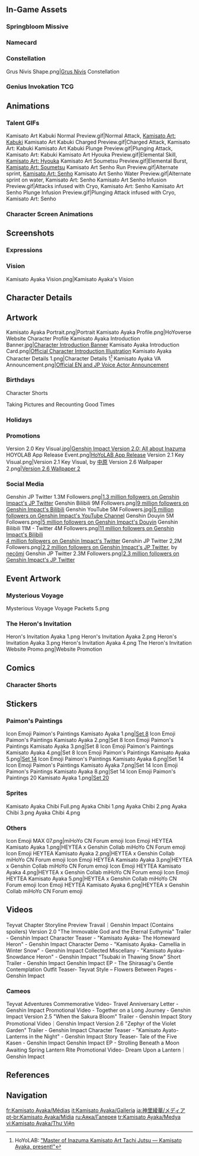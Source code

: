 {{CharacterTabs}}
{{TOC limit}}
==In-Game Assets==
{{Assets}}

===Springbloom Missive===
{{Assets/Outfit|Springbloom Missive}}

===Namecard===
{{Assets/Namecard|Folding Fan|Kamisato Ayaka}}

===Constellation===
<gallery>Grus Nivis Shape.png|[[Grus Nivis]] Constellation</gallery>

===Genius Invokation TCG===
{{Main|Genius Invokation TCG}}
{{Genius Invokation TCG Cards by Featured Gallery}}

==Animations==
===Talent GIFs===
<gallery>
Kamisato Art Kabuki Normal Preview.gif|Normal Attack, [[Kamisato Art: Kabuki]]
Kamisato Art Kabuki Charged Preview.gif|Charged Attack, Kamisato Art: Kabuki
Kamisato Art Kabuki Plunge Preview.gif|Plunging Attack, Kamisato Art: Kabuki
Kamisato Art Hyouka Preview.gif|Elemental Skill, [[Kamisato Art: Hyouka]]
Kamisato Art Soumetsu Preview.gif|Elemental Burst, [[Kamisato Art: Soumetsu]]
Kamisato Art Senho Run Preview.gif|Alternate sprint, [[Kamisato Art: Senho]]
Kamisato Art Senho Water Preview.gif|Alternate sprint on water, Kamisato Art: Senho
Kamisato Art Senho Infusion Preview.gif|Attacks infused with Cryo, Kamisato Art: Senho
Kamisato Art Senho Plunge Infusion Preview.gif|Plunging Attack infused with Cryo, Kamisato Art: Senho
</gallery>

===Character Screen Animations===
{{Preview/CharacterAnimations}}

==Screenshots==
===Expressions===
{{Character Expression|Kamisato Ayaka|Default|Smiley|Happy}}

===Vision===
<gallery>Kamisato Ayaka Vision.png|Kamisato Ayaka's Vision</gallery>

==Character Details==
{{Files by Character Gallery|Character Details|character=Kamisato Ayaka}}

==Artwork==
<gallery>
Kamisato Ayaka Portrait.png|Portrait
Kamisato Ayaka Profile.png|HoYoverse Website Character Profile
Kamisato Ayaka Introduction Banner.jpg|[https://www.hoyolab.com/article/549537 Character Introduction Banner]
Kamisato Ayaka Introduction Card.png|[https://twitter.com/GenshinImpact/status/1401841865608122368 Official Character Introduction Illustration]
Kamisato Ayaka Character Details 1.png|Character Details 1<ref name="character details">HoYoLAB: [https://www.hoyolab.com/article/549537 "Master of Inazuma Kamisato Art Tachi Jutsu — Kamisato Ayaka, present!"]</ref>
Kamisato Ayaka VA Announcement.png|[https://twitter.com/GenshinImpact/status/1417726032367558658 Official EN and JP Voice Actor Announcement]
</gallery>

===Birthdays===
{{Files by Character Gallery|Kamisato Ayaka Birthday Artwork|character = Kamisato Ayaka|not1=Character Shorts|not2=Taking Pictures and Recounting Good Times Images}}

;Character Shorts
{{Files by Character Gallery|Kamisato Ayaka Birthday Artwork|character = Kamisato Ayaka|not1=Character Birthday Artwork|not2=Taking Pictures and Recounting Good Times Images}}

;Taking Pictures and Recounting Good Times
{{Main|Taking Pictures and Recounting Good Times/Story/Kamisato Ayaka}}
{{Files by Character Gallery|Kamisato Ayaka Birthday Artwork|character = Kamisato Ayaka|not1=Character Shorts|not2=Character Birthday Artwork}}

===Holidays===
{{Files by Character Gallery|Holiday Artwork}}

===Promotions===
<gallery>
Version 2.0 Key Visual.jpg|[https://blog.playstation.com/2021/07/09/genshin-impact-version-2-0-all-about-inazuma/ Genshin Impact Version 2.0: All about Inazuma]
HOYOLAB App Release Event.png|[https://www.hoyolab.com/article/635530 HoYoLAB App Release]<!-- 2021-08-04 -->
Version 2.1 Key Visual.png|Version 2.1 Key Visual, by [https://www.pixiv.net/en/users/208060 中原]
Version 2.6 Wallpaper 2.png|[https://twitter.com/GenshinImpact/status/1519526824262336512 Version 2.6 Wallpaper 2]<!-- 2022-04-28 -->
</gallery>

===Social Media===
<gallery>
Genshin JP Twitter 1.3M Followers.png|[https://twitter.com/Genshin_7/status/1421395207317200897 1.3 million followers on Genshin Impact's JP Twitter] <!-- 2021-07-31 -->
Genshin Bilibili 9M Followers.png|[https://t.bilibili.com/613593205597864576 9 million followers on Genshin Impact's Bilibili] <!-- 2022-01-09 -->
Genshin YouTube 5M Followers.jpg|[https://twitter.com/GenshinImpact/status/1509153468388454403 5 million followers on Genshin Impact's YouTube Channel] <!-- 2022-03-30 -->
Genshin Douyin 5M Followers.png|[https://ys.mihoyo.com/main/news/detail/20773 5 million followers on Genshin Impact's Douyin] <!-- 2022-04-20 -->
Genshin Bilibili 11M - Twitter 4M Followers.png|[https://t.bilibili.com/663407657963487317 11 million followers on Genshin Impact's Bilibili] <!-- 2022-05-23 --><br />[https://twitter.com/GenshinImpact/status/1557344136918884352/ 4 million followers on Genshin Impact's Twitter]<!-- 2022-08-10 -->
Genshin JP Twitter 2,2M Followers.png|[https://twitter.com/Genshin_7/status/1540545321905709057/ 2.2 million followers on Genshin Impact's JP Twitter], by [https://twitter.com/necomi_info necömi] <!-- 2022-06-24 -->
Genshin JP Twitter 2.3M Followers.png|[https://twitter.com/Genshin_7/status/1547158904395554816 2.3 million followers on Genshin Impact's JP Twitter] <!-- 2022-07-13 -->
</gallery>

==Event Artwork==
===Mysterious Voyage===
{{Main|Mysterious Voyage}}
<gallery>
Mysterious Voyage Voyage Packets 5.png
</gallery>

===The Heron's Invitation===
{{Main|The Heron's Invitation}}
<gallery>
Heron's Invitation Ayaka 1.png
Heron's Invitation Ayaka 2.png
Heron's Invitation Ayaka 3.png
Heron's Invitation Ayaka 4.png
The Heron's Invitation Website Promo.png|Website Promotion
</gallery>

==Comics==
===Character Shorts===
{{Files by Character Gallery|Character Shorts|character = Kamisato Ayaka|not1=Kamisato Ayaka Birthday Artwork}}

==Stickers==
===Paimon's Paintings===
{{Main|Paimon's Paintings}}
<gallery>
Icon Emoji Paimon's Paintings Kamisato Ayaka 1.png|[[Paimon's Paintings#Set 8|Set 8]]
Icon Emoji Paimon's Paintings Kamisato Ayaka 2.png|Set 8
Icon Emoji Paimon's Paintings Kamisato Ayaka 3.png|Set 8
Icon Emoji Paimon's Paintings Kamisato Ayaka 4.png|Set 8
Icon Emoji Paimon's Paintings Kamisato Ayaka 5.png|[[Paimon's Paintings#Set 14|Set 14]]
Icon Emoji Paimon's Paintings Kamisato Ayaka 6.png|Set 14
Icon Emoji Paimon's Paintings Kamisato Ayaka 7.png|Set 14
Icon Emoji Paimon's Paintings Kamisato Ayaka 8.png|Set 14
Icon Emoji Paimon's Paintings 20 Kamisato Ayaka 1.png|[[Paimon's Paintings#Set 20|Set 20]]
</gallery>

===Sprites===
<gallery>
Kamisato Ayaka Chibi Full.png
Ayaka Chibi 1.png
Ayaka Chibi 2.png
Ayaka Chibi 3.png
Ayaka Chibi 4.png
</gallery>

===Others===
<gallery>
Icon Emoji MAX 07.png|miHoYo CN Forum emoji
Icon Emoji HEYTEA Kamisato Ayaka 1.png|HEYTEA x Genshin Collab miHoYo CN Forum emoji
Icon Emoji HEYTEA Kamisato Ayaka 2.png|HEYTEA x Genshin Collab miHoYo CN Forum emoji
Icon Emoji HEYTEA Kamisato Ayaka 3.png|HEYTEA x Genshin Collab miHoYo CN Forum emoji
Icon Emoji HEYTEA Kamisato Ayaka 4.png|HEYTEA x Genshin Collab miHoYo CN Forum emoji
Icon Emoji HEYTEA Kamisato Ayaka 5.png|HEYTEA x Genshin Collab miHoYo CN Forum emoji
Icon Emoji HEYTEA Kamisato Ayaka 6.png|HEYTEA x Genshin Collab miHoYo CN Forum emoji
</gallery>

==Videos==
<gallery>
Teyvat Chapter Storyline Preview Travail｜Genshin Impact (Contains spoilers)
Version 2.0 "The Immovable God and the Eternal Euthymia" Trailer - Genshin Impact
Character Teaser - "Kamisato Ayaka- The Homeward Heron" - Genshin Impact
Character Demo - "Kamisato Ayaka- Camellia in Winter Snow" - Genshin Impact
Collected Miscellany - "Kamisato Ayaka- Snowdance Heron" - Genshin Impact
"Tsubaki in Thawing Snow" Short Trailer - Genshin Impact
Genshin Impact EP - The Shirasagi's Gentle Contemplation
Outfit Teaser- Teyvat Style – Flowers Between Pages - Genshin Impact
</gallery>

===Cameos===
<gallery>
Teyvat Adventures Commemorative Video- Travel Anniversary Letter - Genshin Impact
Promotional Video - Together on a Long Journey - Genshin Impact
Version 2.5 "When the Sakura Bloom" Trailer - Genshin Impact
Story Promotional Video｜Genshin Impact
Version 2.6 "Zephyr of the Violet Garden" Trailer - Genshin Impact
Character Teaser - "Kamisato Ayato- Lanterns in the Night" - Genshin Impact
Story Teaser- Tale of the Five Kasen - Genshin Impact
Genshin Impact EP - Strolling Beneath a Moon Awaiting Spring
Lantern Rite Promotional Video- Dream Upon a Lantern｜Genshin Impact
</gallery>

==References==
{{Reflist}}

==Navigation==
{{Character Navbox|link type=media}}

[[fr:Kamisato Ayaka/Médias]]
[[it:Kamisato Ayaka/Galleria]]
[[ja:神里綾華/メディア]]
[[pt-br:Kamisato Ayaka/Mídia]]
[[ru:Аяка/Галерея]]
[[tr:Kamisato Ayaka/Medya]]
[[vi:Kamisato Ayaka/Thư Viện]]